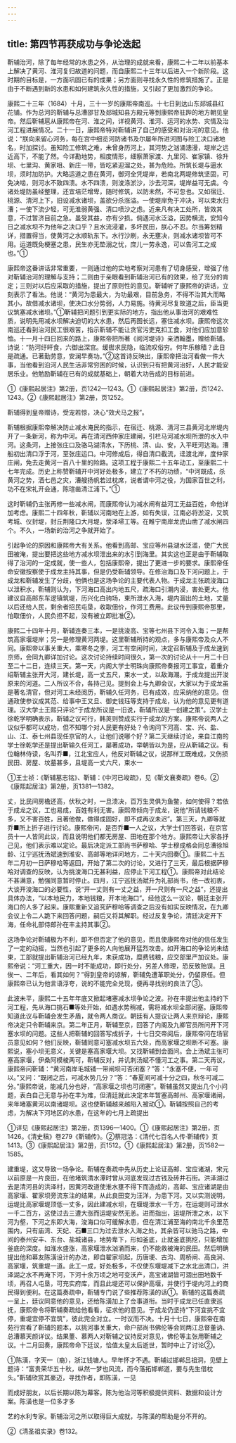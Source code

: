 ```yaml
---
---
---
```

title: 第四节再获成功与争论迭起
---



靳辅治河，除了每年经常的水患之外，从治理的成就来看，康熙二十二年以前基本上解决了黄河、淮河复归故道的问题，而自康熙二十三年以后进入一个新阶段。这时期的目标是，一方面巩固已有的成果；另方面则寻找永久性的修筑措施了。正是由于不断遇到新的水患和如何建筑永久性的措施，又引起了更加激烈的争论。

康熙二十三年（1684）十月，三十一岁的康熙帝南巡。十七日到达山东郯城县红花铺。作为总河的靳辅与总漕邵甘及郯城知县方殿元等到康熙帝驻跸的地方朝见皇帝。然后靳辅扈从康熙帝在河、淮之间，详视黄河、淮河、运河的水势、灾情及治河工程进展情况。二十一日，康熙帝特对靳辅讲了自己的感受和对治河的意见。他说：“朕向来留心河务，每在宫中细览河防诸书及尔屡年所进河图与险工决口诸地名，时加探讨。虽知险工修筑之难，未曾身历河上，其河势之汹涌漶漫，堤岸之远近高下，不能了然。今详勘地势，相度情形，细察萧家渡、九里冈、崔家镇、徐升坝、七里沟、黄家咀、新庄一带，皆吃紧迎溜之处，甚为危险。所筑长堤与逼水坝，须时加防护。大略运道之患在黄河，御河全凭堤岸，若南北两堤修筑坚固，可免决啮，则河水不致四溃。水不四溃，则浚涤淤沙，沙去河深，堤岸益可无虞。今诸处堤防虽经整理，还宜培茫增卑，随时修筑，以防未然，不可忽也。又如宿迁、桃源、清河上下，旧设减水诸坝，盖欲分杀涨溢。一使堤岸免于冲决，可以束水归漕；一使下流少轻，可无淮弱黄强、清口喷沙之虑。近来凡有决工处所，皆效其意，不过暂济目前之急。虽受其益，亦有少损。倘遇河水泛溢，因势横流，安知今日之减水坝不为他年之决口乎？且水流浸灌，多坏民田，朕心不忍。尔当筹划精详，措置得当，使黄河之水顺轨东下。水行沙刷，永无壅决，则减水诸坝皆可不用。运道既免梗塞之患，民生亦无垫溺之忧，庶儿一劳永逸，可以告河工之成也。”①

康熙帝这番讲话非常重要，一则通过他的实地考察对河患有了切身感受，增强了他对靳辅治河的理解与支持；二则由于亲眼看到靳辅治河已有的效果，给了充分的肯定；三则对以后应采取的措施，提出了原则性的意见。靳辅听了康熙帝的讲话，立刻表示了看法。他说：“黄河为患最大，为功最艰，目前急务，不得不治其大而略其小，故借减水诸坝，使决口水分势弱，人力易施。待黄河尽复故道之后，臣当更议筑塞减水诸坝。”①靳辅把问题引到更实际的地方，指出他从事治河的艰难性质，说明先用减水坝解决迫切的大水患，然后再图长远，塞住减水坝。康熙帝这次南巡还看到治河民工很艰苦，指示靳辅不能让贪官污吏克扣工食，对他们应加意轸恤。十一月十四日回来的路上，康熙帝把所著《阅河堤诗》亲洒翰墨，赠给靳辅。诗说：“防河纡旰食，六御出深宫。缓辔求民隐，临流叹俗穷。何年乐稼穑？此日是疏通。已著勤劳意，安澜早奏功。”②这首诗反映出，康熙帝把治河看做一件大事，当他看到沿河人民生活非常穷困的时候，认识到只有把黄河治好，人民才能安居乐业。他勉励靳辅在已有的成就基础上，朝着大功告成的目标前进。

①《康熙起居注》第2册，页1242—1243。①《康熙起居注》第2册，页1242、1243。②《康熙起居注》第2册，页1252。

靳辅得到皇帝赠诗，受宠若惊，决心“效犬马之报”。

靳辅根据康熙帝解决防止减水淹民的指示，在宿迁、桃源、清河三县黄河北岸堤内开了一条新河，称为中河。再在清河西仲家庄建闸，引栏马河减水坝所泄的水入中河。这条河，上接张庄口及骆马湖清水，下历桃、清、山、安，入平旺河达海。漕船初出清口浮于河，至张庄运口。中河修成后，得自清口截流，迳渡北岸，度仲家庄闸，免去走黄河一百八十里的险路。这项工程于康熙二十五年动工，至康熙二十七年完成。历史上称赞靳辅开中河好处极多，建立了不朽的功绩，“中河既成，杀黄河之势，洒七邑之灾，漕艘扬帆若过枕席，说者谓中河之役，为国家百世之利，功不在宋礼开会通，陈瑄凿清江浦下。”①

这时靳辅仍主张再修一些减水闸，而康熙帝认为减水闸有益河工无益百姓，命他详加考虑。康熙二十四年秋，靳辅以河南地在上游，如有失误，江南必将淤淀，又筑考城、仪封堤，封丘荆隆口大月堤，荥泽埽工等。在睢宁南岸龙虎山凿了减水闸四个。不久，一场新的治河之争就开始了。

引起争论的原因和康熙帝大有关系。他看到高邮、宝应等州县湖水泛滥，使广大民田被淹，提出要把这些地方减水坝泄出来的水引到海里。其实这也正是由于靳辅取得了治河的一定成就，使一些人，包括康熙帝，提出了更进一步的要求。康熙帝任命安徽按察使于成龙主持其事，但是仍受靳辅领导。在修治海口及下河问题上，于成龙和靳辅发生了分歧，他俩也是这场争论的主要代表人物。于成龙主张疏浚海口以泄积水，靳辅则认为，下河海口高出内地五尺，疏海口引潮内浸，害处更大。他建议自高邮东车逻镇筑堤，历兴化白驹场，束所泄水入海，堤内涸出的土地，丈量以后还给人民，剩余者招民屯垦，收取佃价，作河工费用。此议传到康熙帝那里，怕取佃价，人民负担不起，没有被立即批准②。

康熙二十四年十月，靳辅连奏三本，一是挑浚高、宝等七州县下河令入海；一是帮筑高家堰堤岸；另一是修理黄河两堤。这里靳辅所持的观点，多与康熙帝及众人不同。康熙帝以事关重大，乘寒冬之季，河工有空闲时间，决定召靳辅及于成龙速到京师，会同九卿详加讨论。这次讨论持续时间很久，第一次的讨论从十一月二十日至二十二日，连续三天。第一天，内阁大学士明珠向康熙帝奏报河工事宜，着重介绍靳辅主张开大河，建长堤，高一丈五尺，束水一丈，以敌海潮。于成龙提出开浚原来的河道。二人所议不合，各持己见。提到会上与九卿会议，大家以为于成龙虽是著名清官，但对河工未经阅历，靳辅久任河务，已有成效，应采纳他的意见。但通政使参议成其范、给事中王又旦、御史钱珏等支持于成龙，认为他的意见更有道理。汉大学士王熙只评论“于成龙所议是一旧说，靳辅所议是一创建之策”。汉学士徐乾学明确表示，靳辅之议可行，韩菼则赞成实行于成龙的方案。康熙帝说两人之议似乎都可以成功，但不知哪个对人民更有好处？令询问下河高、宝、兴、盐、山、江、泰七州县现任京官的人，让他们说哪个好？第二天继续讨论，来自江南的学士徐乾学还是提出靳输久任河工，屡著成功，举朝皆以为是，应从靳辅之议。有位翰林侍读，名叫乔■，江北宝应人，他反对靳辅之议，说那样工既难成，又伤损民田、房屋、坟墓甚多，且堤高一丈六尺，束水一

①王士祯：《靳辅墓志铭》、靳辅：《中河已竣疏》，见《靳文襄奏疏》卷6。②《康熙起居注》第2册，页1381—1382。

丈，比民间房檐还高，伏秋之时，一旦溃决，百万生灵俱为鱼鳖，如何使得？若依于成龙之议，工也易成，百姓有利无害。康熙帝倾向于成龙，说他“所请钱粮不多，又不害百姓，且著他做，做得成固好，即不成再议未迟”。第三天，九卿等就乔■所上折子进行讨论。康熙帝问，是否乔■一人之议，大学士们回答说，在京官员十一人皆同此议，而且说明他们都无房屋、田地在那个地方。康熙帝让大家各抒己见，他们表示难以定论。最后决定派工部尚书萨穆哈、学士穆成格会同总漕徐旭龄、江宁巡抚汤斌速到淮安、高邮等地详问地方，二十天内回奏①。康熙二十五年二月初一日萨穆哈等返回，开始了第二次的讨论，又进行了三天，最后根据萨穆哈对调查的反映，认为挑浚海口无甚利益，应停止下河工程①。康熙帝对此结论不甚满意，勉强同意暂时停止。四月，江宁巡抚汤斌升为礼部尚书，他一改初衷，大谈开浚海口的必要性，说“开一丈则有一丈之益，开一尺则有一尺之益”，还提出具体办法，“以本地民力，本地钱粮，开本地海口”。经他这么一议论，朝廷主张开海口的人多了起来。康熙重新又追究萨穆哈等调查之后没有如实反映情况，在九卿会议上令二人跪下来回答问题，嗣后又将其解职。经过反复争论，清廷决定开下海，任命礼部侍郎孙在丰主持其事②。

这场争论对靳辅极为不利，即不但否定了他的意见，而且使康熙帝对他的信任发生了一定的动摇，当然也引起了更多的人向他展开猛烈攻击。如开海口的争论尚未结束，工部就提出靳辅治河已经九年，未获成功，糜费钱粮，应交部里严加议处。康熙帝说：“河工重大，因一时不能成功，即行处分，另差人修理，恐反致贻误。且俟一、二年后，看其如何？”得到皇帝的谅解，靳辅免遭革职处分，仍留原任。但康熙帝已认为他言语浮夸，说的不能完全兑现，便再寻找别的良法了③。

此波未平，康熙二十五年年底又掀起堵塞减水坝争论之波。孙在丰提出他主持的下河工程，先从海口挑石■等处开始，如遇水势稍减，需将减水坝全部闭塞。康熙帝知道此议与靳辅会发生矛盾，就令两人商议。朝廷有人提议让两人来京辩论，康熙帝决定只令靳辅来京。第二年正月，靳辅至京，回答了内阁及九卿官员所问开下河塞水坝的问题。这些人把靳辅的回答写成折子，十七日交帝阅后，康熙帝问在场官员意见如何？他们反映，靳辅同意可塞减水坝五六处，而高家堰之坝断不可塞。康熙说，塞小坝无意义，关键是塞高家堰大坝。又找靳辅到会面问。会上汤斌主张可塞高家堰，伊桑阿模棱两可，靳辅反对，并讥刺汤斌不懂河工之事。第二天再议，康熙帝问靳辅：“黄河南岸毛城铺一带闸坝可否闭塞？”答：“永塞不便，一年可以。”又问：“既闭之后，可减水势几分？”答：“春夏间可减十分之四，秋冬可减二分。”康熙帝说，能减几分也好，“高家堰之坝也可闭塞”。靳辅虽然又提出几个小问题，表白自己无意与孙在丰为难，但清廷就此决定本年暂塞高邮州、高家堰诸闸，来年堵塞黄河以南诸堤坝。这也使靳辅越来越陷入被动①。靳辅按照自己的考虑，为解决下河地区的水患，在这年的七月上疏提出

①详见《康熙起居注》第2册，页1396—1400。①《康熙起居注》第2册，页1426。《清史稿》卷279《靳辅传》。②蔡冠洛：《清代七百名人传·靳辅传》页1413。③《康熙起居注》第2册，页1512。①《康熙起居注》第2册，页1582—1585。

建重堤，这又导致一场争论。靳辅在奏疏中先从历史上论证高邮、宝应诸湖，宋元以前原是一片良田，在他堵筑清水潭时曾从河底发现过古钱及砖井石街。洪泽湖过去是清河县的洪泽村，因黄河改道使淮水壅不得下而造成的，高邮、宝应诸湖是由高家堰、翟家坝旁流东注的结果，从此良田变为汪洋，为患下河。又以实测说明，运堤比高家堰堤顶低一丈多，因此建减水坝，在堰堤泄水一千方，在运堤则可泄水一千二百方，这使过去三遭大涨而运堤安然无恙。进而指出，运堤所泄之水，以下河为壑，下河之东即大海，浚海口似可缓解水患，但在清江浦至海的南北千余里范围内，只有庙湾、天妃、石■三口为过去泄水入海之处，其余皆可以驰马之路，中间的泰州安丰、东台、盐城诸县，地势卑下，形如釜底，止就釜底挑挖，只能增加釜底的深度。如淮水盛涨，高家堰泄水汹涌而来，仍不能救被淹的民田。然后明确提出他和幕友陈潢设计的办法，即自翟家坝起，历唐埂、古沟、周桥闸、高良涧、高家堰，筑重堤一道。此工一成，好处极多，不仅使东堰堤减下之水北出清口，洪泽湖之水不再淹下河，下河十余万顷之地可变沃产，高宝诸湖皆可涸出田地数千顷，再召人屯垦，可充实府库，而且此堤还可以保护高堰，并使行于堤内河上的商民得到便利。在这篇奏疏中，靳辅专门说了些推荐陈潢的话①。靳辅的这篇奏疏一呈上，廷议同意他的意见，还给陈潢加上了佥事道衔。当时于成龙已任直隶巡抚，康熙帝令将靳辅奏疏给他看看，征求他的意见。于成龙仍坚持“下河宜挑不宜停，重堤宜停不宜筑”，彼此完全对立。一时议而不决。十月十七日，康熙帝在南苑行宫看了靳辅的题本，以挑河事关重大，命户部尚书佛伦等会同两江总督董讷、总漕慕天颜详议。结果董、慕两人对靳辅之议持反对意见，佛伦等主张用靳辅之议。十二月回奏，康熙帝命下廷议，恰值太皇太后逝世，暂时中止了讨论②。

①陈潢，字天一（裔），浙江钱塘人。早年怀才不遇。靳辅过邯郸吕祖洞，见壁上题诗：“富贵荣华五十秋，纵然一梦也风流，而今落拓邯郸道，要与先生借枕头。”靳辅欣赏其豪迈，寻找作者，即陈潢，一见

而成好朋友，以后长期以陈为幕客。陈为他治河等积极提供资料、数据和设计方案。陈潢也是一位多才多

艺的水利专家。靳辅治河之所以取得巨大成就，与陈潢的帮助是分不开的。

②《清圣祖实录》卷132。